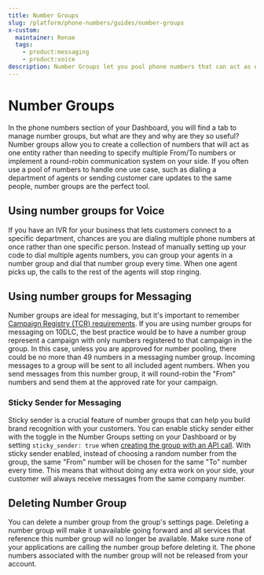 ```yaml
---
title: Number Groups
slug: /platform/phone-numbers/guides/number-groups
x-custom:
  maintainer: Renae
  tags:
    - product:messaging
    - product:voice
description: Number Groups let you pool phone numbers that can act as one entity.
---
```


# Number Groups

In the phone numbers section of your Dashboard, you will find a tab to manage number groups, but what are they and why are they so useful? Number groups allow you to create a collection of numbers that will act as one entity rather than needing to specify multiple From/To numbers or implement a round-robin communication system on your side. If you often use a pool of numbers to handle one use case, such as dialing a department of agents or sending customer care updates to the same people, number groups are the perfect tool.

## Using number groups for Voice

If you have an IVR for your business that lets customers connect to a specific department, chances are you are dialing multiple phone numbers at once rather than one specific person. Instead of manually setting up your code to dial multiple agents numbers, you can group your agents in a number group and dial that number group every time. When one agent picks up, the calls to the rest of the agents will stop ringing.

## Using number groups for Messaging

Number groups are ideal for messaging, but it's important to remember [Campaign Registry (TCR) requirements](/messaging/get-started/campaign-registry). If you are using number groups for messaging on 10DLC, the best practice would be to have a number group represent a campaign with only numbers registered to that campaign in the group. In this case, unless you are approved for number pooling, there could be no more than 49 numbers in a messaging number group. Incoming messages to a group will be sent to all included agent numbers. When you send messages from this number group, it will round-robin the "From" numbers and send them at the approved rate for your campaign.

### Sticky Sender for Messaging

Sticky sender is a crucial feature of number groups that can help you build brand recognition with your customers. You can enable sticky sender either with the toggle in the Number Groups setting on your Dashboard or by setting `sticky_sender: true` when [creating the group with an API call](/rest/signalwire-rest/endpoints/space/create-number-group). With sticky sender enabled, instead of choosing a random number from the group, the same "From" number will be chosen for the same "To" number every time. This means that without doing any extra work on your side, your customer will always receive messages from the same company number.

## Deleting Number Group

You can delete a number group from the group's settings page. Deleting a number group will make it unavailable going forward and all services that reference this number group will no longer be available. Make sure none of your applications are calling the number group before deleting it. The phone numbers associated with the number group will not be released from your account.
